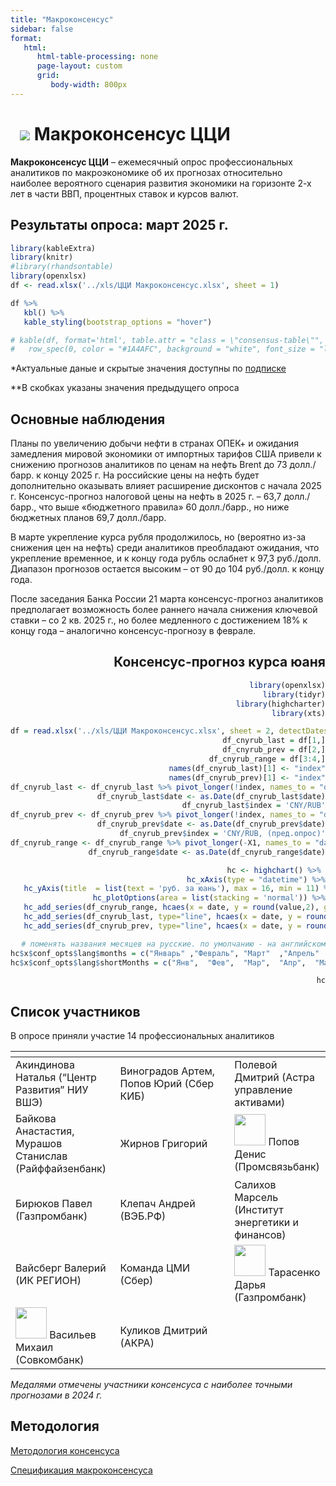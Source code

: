 ```yaml
---
title: "Макроконсенсус"
sidebar: false
format:
   html:
      html-table-processing: none
      page-layout: custom
      grid:
         body-width: 800px
---
```


# ![](../images/icon-consensus-macro.svg) Макроконсенсус ЦЦИ {.my-custom-class style="margin-left:3%;"}

::::::::::: grid
::: {.g-col-12 .g-col-sm-12 .g-col-xs-12 .g-col-xl-10 .g-col-md-6 .g-col-lg-6}
**Макроконсенсус ЦЦИ** -- ежемесячный опрос профессиональных аналитиков по макроэкономике об их прогнозах относительно наиболее вероятного сценария развития экономики на горизонте 2-х лет в части ВВП, процентных ставок и курсов валют.
:::

::: {.g-col-12 .g-col-sm-12 .g-col-xs-12 .g-col-xl-10 .g-col-md-6 .g-col-lg-6}
## Результаты опроса: март 2025 г.

```r
library(kableExtra)
library(knitr)
#library(rhandsontable)
library(openxlsx)
df <- read.xlsx('../xls/ЦЦИ Макроконсенсус.xlsx', sheet = 1)

df %>%
   kbl() %>%
   kable_styling(bootstrap_options = "hover")

# kable(df, format='html', table.attr = "class = \"consensus-table\"", digits=1, lable = TRUE) %>%
#   row_spec(0, color = "#1A4AFC", background = "white", font_size = "larger", bold = TRUE, align = "right")
```

\*Актуальные даные и скрытые значения доступны по [подписке](../subscribe.qmd)

\*\*В скобках указаны значения предыдущего опроса
:::

::: {.g-col-12 .g-col-sm-12 .g-col-xs-12 .g-col-xl-5 .g-col-md-6 .g-col-lg-6}
## Основные наблюдения

Планы по увеличению добычи нефти в странах ОПЕК+ и ожидания замедления мировой экономики от импортных тарифов США привели к снижению прогнозов аналитиков по ценам на нефть Brent до 73 долл./барр. к концу 2025 г. На российские цены на нефть будет дополнительно оказывать влияет расширение дисконтов с начала 2025 г. Консенсус-прогноз налоговой цены на нефть в 2025 г. – 63,7 долл./барр., что выше «бюджетного правила» 60 долл./барр., но ниже бюджетных планов 69,7 долл./барр.

В марте укрепление курса рубля продолжилось, но (вероятно из-за снижения цен на нефть) среди аналитиков преобладают ожидания, что укрепление временное, и к концу года рубль ослабнет к 97,3 руб./долл. Диапазон прогнозов остается высоким – от 90 до 104 руб./долл. к концу года.

После заседания Банка России 21 марта консенсус-прогноз аналитиков предполагает возможность более раннего начала снижения ключевой ставки – со 2 кв. 2025 г., но более медленного с достижением 18% к концу года – аналогично консенсус-прогнозу в феврале.
:::

:::: {.g-col-12 .g-col-sm-12 .g-col-xs-12 .g-col-xl-5 .g-col-md-6 .g-col-lg-6}
::: {style="text-align: right"}
## Консенсус-прогноз курса юаня

```r
library(openxlsx)
library(tidyr)
library(highcharter)
library(xts)

df = read.xlsx('../xls/ЦЦИ Макроконсенсус.xlsx', sheet = 2, detectDates = TRUE)
df_cnyrub_last = df[1,]
df_cnyrub_prev = df[2,]
df_cnyrub_range = df[3:4,]
names(df_cnyrub_last)[1] <- "index"
names(df_cnyrub_prev)[1] <- "index"
df_cnyrub_last <- df_cnyrub_last %>% pivot_longer(!index, names_to = "date", values_to = 'value')
df_cnyrub_last$date <- as.Date(df_cnyrub_last$date)
df_cnyrub_last$index = 'CNY/RUB'
df_cnyrub_prev <- df_cnyrub_prev %>% pivot_longer(!index, names_to = "date", values_to = 'value')
df_cnyrub_prev$date <- as.Date(df_cnyrub_prev$date)
df_cnyrub_prev$index = 'CNY/RUB, (пред.опрос)'
df_cnyrub_range <- df_cnyrub_range %>% pivot_longer(-X1, names_to = "date", values_to = 'value')
df_cnyrub_range$date <- as.Date(df_cnyrub_range$date)

hc <- highchart() %>% 
   hc_xAxis(type = "datetime") %>%
   hc_yAxis(title  = list(text = 'руб. за юань'), max = 16, min = 11) %>% 
   hc_plotOptions(area = list(stacking = 'normal')) %>%
   hc_add_series(df_cnyrub_range, hcaes(x = date, y = round(value,2), group = X1), type = 'area', color = c('#d1e5ff','#ffffff')) %>%
   hc_add_series(df_cnyrub_last, type="line", hcaes(x = date, y = round(value,2), group=index), color = "#1A4AFC", dataLabels = TRUE) %>%
   hc_add_series(df_cnyrub_prev, type="line", hcaes(x = date, y = round(value,2), group=index), color = "#1A4AFC", dashStyle = "ShortDash")

# поменять названия месяцев на русские. по умолчанию - на английском
hc$x$conf_opts$lang$months = c("Январь"	,"Февраль",	"Март"	,"Апрель"	,"Май",	"Июнь", "Июль",	"Август",	"Сентябрь",	"Октябрь",	"Ноябрь",	"Декабрь")
hc$x$conf_opts$lang$shortMonths = c("Янв", 	"Фев",	"Мар",	"Апр",	"Май",	"Июн",	"Июл",	"Авг",	"Сен",	"Окт",	"Ноя",	"Дек")

hc
```
:::
::::

::: {.g-col-12 .g-col-sm-12 .g-col-xs-12 .g-col-xl-10 .g-col-md-6 .g-col-lg-6}
## Список участников

В опросе приняли участие 14 профессиональных аналитиков

| <!-- --> | <!-- --> | <!-- --> |
|------------------------|--------------------------|----------------------|
| Акиндинова Наталья ("Центр Развития" НИУ ВШЭ) | Виноградов Артем, Попов Юрий (Сбер КИБ) | Полевой Дмитрий (Астра управление активами) |
| Байкова Анастастия, Мурашов Cтанислав (Райффайзенбанк) | Жирнов Григорий | ![](../images/PBC_silver.svg){width="50"} Попов Денис (Промсвязьбанк) |
| Бирюков Павел (Газпромбанк) | Клепач Андрей (ВЭБ.РФ) | Салихов Марсель (Институт энергетики и финансов) |
| Вайсберг Валерий (ИК РЕГИОН) | Команда ЦМИ (Сбер) | ![](../images/PBC_bronze.svg){width="50"} Тарасенко Дарья (Газпромбанк)  |
| ![](../images/PBC_gold.svg){width="50"} Васильев Михаил (Совкомбанк) |  Куликов Дмитрий (АКРА) |   |

*Медалями отмечены участники консенсуса с наиболее точными прогнозами в 2024 г.*
:::

:::: {.g-col-12 .g-col-sm-12 .g-col-xs-12 .g-col-xl-4 .g-col-md-6 .g-col-lg-6}
::: {style="text-align: left"}
## Методология

[Методология консенсуса](../methodology/methodology-consensus-pbc.qmd)

[Спецификация макроконсенсуса](../pdf/Macro%20Specifications%20PBC.pdf)
:::
::::
:::::::::::
